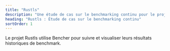 ```yaml
---
title: "Rustls"
description: "Une étude de cas sur le benchmarking continu pour le projet Rustls. Apprenez comment ils détectent les régressions de performances dans la CI."
heading: "Rustls : Étude de cas sur le benchmarking continu"
sortOrder: 1
---
```



<WhatIsRustls />

<BenchmarkingRustls />

<ContinuousBenchmarkingForRustls />

<RustlsCiBench />

<RustlsBenchRunner />

<BareMetalServer />

<TrophyCase />

<WrapUp />

<BencherFooter>
Le projet Rustls utilise Bencher pour suivre et visualiser leurs résultats historiques de benchmark.
</BencherFooter>